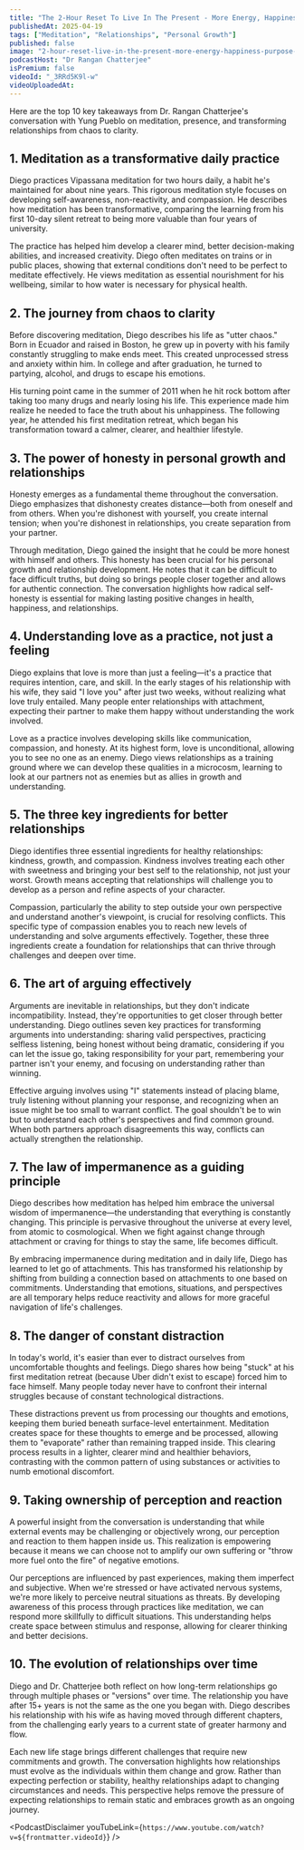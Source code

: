 ```yaml
---
title: "The 2-Hour Reset To Live In The Present - More Energy, Happiness, Purpose & Meaning | Yung Pueblo"
publishedAt: 2025-04-19
tags: ["Meditation", "Relationships", "Personal Growth"]
published: false
image: "2-hour-reset-live-in-the-present-more-energy-happiness-purpose-meaning-yung-pueblo.jpg"
podcastHost: "Dr Rangan Chatterjee"
isPremium: false
videoId: "_3RRd5K9l-w"
videoUploadedAt:
---
```



<PodcastSummaryPageLayout frontmatter={frontmatter}>

Here are the top 10 key takeaways from Dr. Rangan Chatterjee's conversation with Yung Pueblo on meditation, presence, and transforming relationships from chaos to clarity.

## 1. Meditation as a transformative daily practice

Diego practices Vipassana meditation for two hours daily, a habit he's maintained for about nine years. This rigorous meditation style focuses on developing self-awareness, non-reactivity, and compassion. He describes how meditation has been transformative, comparing the learning from his first 10-day silent retreat to being more valuable than four years of university.

The practice has helped him develop a clearer mind, better decision-making abilities, and increased creativity. Diego often meditates on trains or in public places, showing that external conditions don't need to be perfect to meditate effectively. He views meditation as essential nourishment for his wellbeing, similar to how water is necessary for physical health.

## 2. The journey from chaos to clarity

Before discovering meditation, Diego describes his life as "utter chaos." Born in Ecuador and raised in Boston, he grew up in poverty with his family constantly struggling to make ends meet. This created unprocessed stress and anxiety within him. In college and after graduation, he turned to partying, alcohol, and drugs to escape his emotions.

His turning point came in the summer of 2011 when he hit rock bottom after taking too many drugs and nearly losing his life. This experience made him realize he needed to face the truth about his unhappiness. The following year, he attended his first meditation retreat, which began his transformation toward a calmer, clearer, and healthier lifestyle.

## 3. The power of honesty in personal growth and relationships

Honesty emerges as a fundamental theme throughout the conversation. Diego emphasizes that dishonesty creates distance—both from oneself and from others. When you're dishonest with yourself, you create internal tension; when you're dishonest in relationships, you create separation from your partner.

Through meditation, Diego gained the insight that he could be more honest with himself and others. This honesty has been crucial for his personal growth and relationship development. He notes that it can be difficult to face difficult truths, but doing so brings people closer together and allows for authentic connection. The conversation highlights how radical self-honesty is essential for making lasting positive changes in health, happiness, and relationships.

## 4. Understanding love as a practice, not just a feeling

Diego explains that love is more than just a feeling—it's a practice that requires intention, care, and skill. In the early stages of his relationship with his wife, they said "I love you" after just two weeks, without realizing what love truly entailed. Many people enter relationships with attachment, expecting their partner to make them happy without understanding the work involved.

Love as a practice involves developing skills like communication, compassion, and honesty. At its highest form, love is unconditional, allowing you to see no one as an enemy. Diego views relationships as a training ground where we can develop these qualities in a microcosm, learning to look at our partners not as enemies but as allies in growth and understanding.

## 5. The three key ingredients for better relationships

Diego identifies three essential ingredients for healthy relationships: kindness, growth, and compassion. Kindness involves treating each other with sweetness and bringing your best self to the relationship, not just your worst. Growth means accepting that relationships will challenge you to develop as a person and refine aspects of your character.

Compassion, particularly the ability to step outside your own perspective and understand another's viewpoint, is crucial for resolving conflicts. This specific type of compassion enables you to reach new levels of understanding and solve arguments effectively. Together, these three ingredients create a foundation for relationships that can thrive through challenges and deepen over time.

## 6. The art of arguing effectively

Arguments are inevitable in relationships, but they don't indicate incompatibility. Instead, they're opportunities to get closer through better understanding. Diego outlines seven key practices for transforming arguments into understanding: sharing valid perspectives, practicing selfless listening, being honest without being dramatic, considering if you can let the issue go, taking responsibility for your part, remembering your partner isn't your enemy, and focusing on understanding rather than winning.

Effective arguing involves using "I" statements instead of placing blame, truly listening without planning your response, and recognizing when an issue might be too small to warrant conflict. The goal shouldn't be to win but to understand each other's perspectives and find common ground. When both partners approach disagreements this way, conflicts can actually strengthen the relationship.

## 7. The law of impermanence as a guiding principle

Diego describes how meditation has helped him embrace the universal wisdom of impermanence—the understanding that everything is constantly changing. This principle is pervasive throughout the universe at every level, from atomic to cosmological. When we fight against change through attachment or craving for things to stay the same, life becomes difficult.

By embracing impermanence during meditation and in daily life, Diego has learned to let go of attachments. This has transformed his relationship by shifting from building a connection based on attachments to one based on commitments. Understanding that emotions, situations, and perspectives are all temporary helps reduce reactivity and allows for more graceful navigation of life's challenges.

## 8. The danger of constant distraction

In today's world, it's easier than ever to distract ourselves from uncomfortable thoughts and feelings. Diego shares how being "stuck" at his first meditation retreat (because Uber didn't exist to escape) forced him to face himself. Many people today never have to confront their internal struggles because of constant technological distractions.

These distractions prevent us from processing our thoughts and emotions, keeping them buried beneath surface-level entertainment. Meditation creates space for these thoughts to emerge and be processed, allowing them to "evaporate" rather than remaining trapped inside. This clearing process results in a lighter, clearer mind and healthier behaviors, contrasting with the common pattern of using substances or activities to numb emotional discomfort.

## 9. Taking ownership of perception and reaction

A powerful insight from the conversation is understanding that while external events may be challenging or objectively wrong, our perception and reaction to them happen inside us. This realization is empowering because it means we can choose not to amplify our own suffering or "throw more fuel onto the fire" of negative emotions.

Our perceptions are influenced by past experiences, making them imperfect and subjective. When we're stressed or have activated nervous systems, we're more likely to perceive neutral situations as threats. By developing awareness of this process through practices like meditation, we can respond more skillfully to difficult situations. This understanding helps create space between stimulus and response, allowing for clearer thinking and better decisions.

## 10. The evolution of relationships over time

Diego and Dr. Chatterjee both reflect on how long-term relationships go through multiple phases or "versions" over time. The relationship you have after 15+ years is not the same as the one you began with. Diego describes his relationship with his wife as having moved through different chapters, from the challenging early years to a current state of greater harmony and flow.

Each new life stage brings different challenges that require new commitments and growth. The conversation highlights how relationships must evolve as the individuals within them change and grow. Rather than expecting perfection or stability, healthy relationships adapt to changing circumstances and needs. This perspective helps remove the pressure of expecting relationships to remain static and embraces growth as an ongoing journey.

<PodcastDisclaimer
  youTubeLink={`https://www.youtube.com/watch?v=${frontmatter.videoId}`}
/>

</PodcastSummaryPageLayout>
